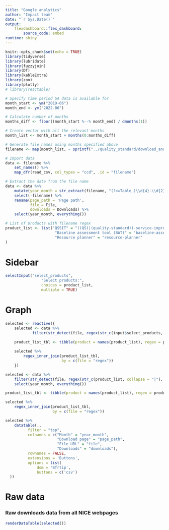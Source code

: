 ```yaml
---
title: "Google analytics"
author: "Impact team"
date: "`r Sys.Date()`"
output: 
    flexdashboard::flex_dashboard:
        source_code: embed
runtime: shiny
---
```


```r
knitr::opts_chunk$set(echo = TRUE)
library(tidyverse)
library(lubridate)
library(fuzzyjoin)
library(DT)
library(kableExtra)
library(zoo)
library(plotly)
# library(reactable)

```

```r
# Specify time period GA data is available for
month_start <- ym("2019-06")
month_end <- ym("2022-06")
```


```r
# Calculate number of months
months_diff <- floor((month_start %--% month_end) / dmonths(1))

# Create vector with all the relevant months
month_list <- month_start + months(0:months_diff)

# Generate file names using months specified above
filename <- map(month_list, ~ sprintf("../quality_standard/download_analytics/HSC dashboard - Engagement and implementation_All webpages_ links and downloads_Table_%s.csv", as.character(.x) %>% str_remove("-01$")))
```


```r
# Import data
data <- filename %>% 
    set_names() %>% 
    map_dfr(read_csv, col_types = "ccd", .id = "filename")
```


```r
# Extract the date from the file name
data <- data %>% 
    mutate(year_month = str_extract(filename, "(?<=Table_)\\d{4}-\\d{2}(?=.csv)") %>% ym(.)) %>% 
    select(-filename) %>%
    rename(page_path = 'Page path',
           file = File,
           downloads = Downloads) %>% 
    select(year_month, everything())
```

```r
# List of products with filename regex
product_list <- list("QSSIT" = "((QS)|(quality-standard))-service-improvement-template",
                      "Baseline assessment tool (BAT)" = "baseline-assessment-tool",
                      "Resource planner" = "resource-planner"
)

```

Sidebar {.sidebar}
=====================================

```r
selectInput("select_products", 
                "Select products:",
                choices = product_list,
                multiple = TRUE)
```

Graph
=====================================

```r
selected <- reactive({
    selected <- data %>% 
            filter(str_detect(file, regex(str_c(input$select_products, collapse = "|"), ignore_case = TRUE)))
    
    product_list_tbl <- tibble(product = names(product_list), regex = product_list)

    selected %>% 
        regex_inner_join(product_list_tbl,
                         by = c(file = "regex"))
    })
```

```r

selected <- data %>% 
    filter(str_detect(file, regex(str_c(product_list, collapse = "|"), ignore_case = TRUE))) %>% 
    select(year_month, everything())

product_list_tbl <- tibble(product = names(product_list), regex = product_list)

selected %>% 
    regex_inner_join(product_list_tbl,
                     by = c(file = "regex"))

selected %>%
    datatable(.,
          filter = "top",
          colnames = c("Month" = "year_month",
                       "Download page" = "page_path",
                       "File URL" = "file",
                       "Downloads" = "downloads"),
          rownames = FALSE,
          extensions = 'Buttons',
          options = list(
              dom = 'Bfrtip',
              buttons = c('csv')
  ))

```

Raw data
=====================================

### Raw downloads data from all NICE webpages

```r
renderDataTable(selected())
```
